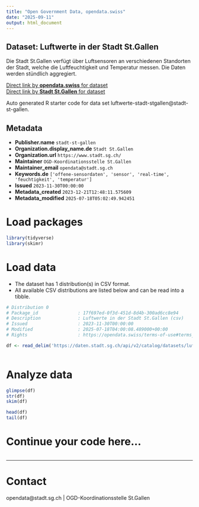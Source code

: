 ```yaml
---
title: "Open Government Data, opendata.swiss"
date: "2025-09-11"
output: html_document
---
```


## Dataset: Luftwerte in der Stadt St.Gallen

Die Stadt St.Gallen verfügt über Luftsensoren an verschiedenen Standorten der Stadt, welche die Luftfeuchtigkeit und Temperatur messen. Die Daten werden stündlich aggregiert.

[Direct link by **opendata.swiss** for dataset](https://opendata.swiss/de/dataset/luftwerte-in-der-stadt-st-gallen)<br>
[Direct link by **Stadt St.Gallen** for dataset](https://daten.stadt.sg.ch/explore/dataset/luftwerte-stadt-stgallen/)

Auto generated R starter code for data set luftwerte-stadt-stgallen@stadt-st-gallen.

## Metadata

- **Publisher.name** `stadt-st-gallen`
- **Organization.display_name.de** `Stadt St.Gallen`
- **Organization.url** `https://www.stadt.sg.ch/`
- **Maintainer** `OGD-Koordinationsstelle St.Gallen`
- **Maintainer_email** `opendata@stadt.sg.ch`
- **Keywords.de** `['offene-sensordaten', 'sensor', 'real-time', 'feuchtigkeit', 'temperatur']`
- **Issued** `2023-11-30T00:00:00`
- **Metadata_created** `2023-12-21T12:48:11.575609`
- **Metadata_modified** `2025-07-18T05:02:49.942451`


# Load packages

```r

library(tidyverse)
library(skimr)

```

# Load data

-   The dataset has 1 distribution(s) in CSV format.
-   All available CSV distributions are listed below and can be read into a tibble.

```r

# Distribution 0
# Package_id               : 17f697ed-0f3d-451d-8d4b-300ad6cc8e94
# Description              : Luftwerte in der Stadt St.Gallen (csv)
# Issued                   : 2023-11-30T00:00:00
# Modified                 : 2025-07-18T04:00:08.489000+00:00
# Rights                   : https://opendata.swiss/terms-of-use#terms_by

df <- read_delim('https://daten.stadt.sg.ch/api/v2/catalog/datasets/luftwerte-stadt-stgallen/exports/csv?use_labels=true')



```

# Analyze data

```r

glimpse(df)
str(df)
skim(df)

head(df)
tail(df)

```

# Continue your code here...

```r

```

------------------------------------------------------------------------

# Contact

opendata@stadt.sg.ch | OGD-Koordinationsstelle St.Gallen
